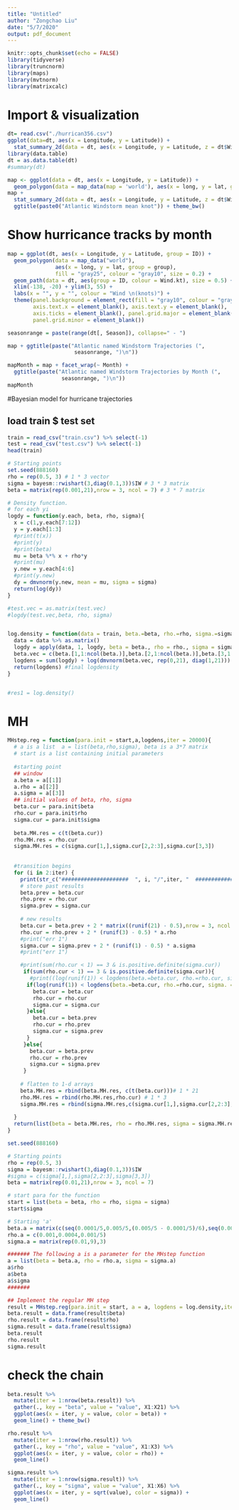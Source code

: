 ```yaml
---
title: "Untitled"
author: "Zongchao Liu"
date: "5/7/2020"
output: pdf_document
---
```


```r
knitr::opts_chunk$set(echo = FALSE)
library(tidyverse)
library(truncnorm)
library(maps)
library(mvtnorm)
library(matrixcalc)
```

# Import & visualization

```r
dt= read.csv("./hurrican356.csv")
ggplot(data=dt, aes(x = Longitude, y = Latitude)) + 
  stat_summary_2d(data = dt, aes(x = Longitude, y = Latitude, z = dt$Wind.kt), fun = median, binwidth = c(1, 1), show.legend = TRUE) + theme_bw()
library(data.table)
dt = as.data.table(dt)
#summary(dt)
```


```r
map <- ggplot(data = dt, aes(x = Longitude, y = Latitude)) + 
  geom_polygon(data = map_data(map = 'world'), aes(x = long, y = lat, group = group))
map +
  stat_summary_2d(data = dt, aes(x = Longitude, y = Latitude, z = dt$Wind.kt), fun = median, binwidth = c(1, 1), show.legend = TRUE, alpha = 0.75) + 
  ggtitle(paste0("Atlantic Windstorm mean knot")) + theme_bw()
```

# Show hurricance tracks by month

```r
map = ggplot(dt, aes(x = Longitude, y = Latitude, group = ID)) + 
  geom_polygon(data = map_data("world"), 
               aes(x = long, y = lat, group = group), 
               fill = "gray25", colour = "gray10", size = 0.2) + 
  geom_path(data = dt, aes(group = ID, colour = Wind.kt), size = 0.5) + 
  xlim(-138, -20) + ylim(3, 55) + 
  labs(x = "", y = "", colour = "Wind \n(knots)") + 
  theme(panel.background = element_rect(fill = "gray10", colour = "gray30"),
        axis.text.x = element_blank(), axis.text.y = element_blank(), 
        axis.ticks = element_blank(), panel.grid.major = element_blank(),
        panel.grid.minor = element_blank())

seasonrange = paste(range(dt[, Season]), collapse=" - ")

map + ggtitle(paste("Atlantic named Windstorm Trajectories (", 
                     seasonrange, ")\n")) 
```


```r
mapMonth = map + facet_wrap(~ Month) +
  ggtitle(paste("Atlantic named Windstorm Trajectories by Month (", 
                 seasonrange, ")\n")) 
mapMonth
```

#Bayesian model for hurricane trajectories

## load train $ test set

```r
train = read_csv("train.csv") %>% select(-1)
test = read_csv("test.csv") %>% select(-1)
head(train)
```



```r
# Starting points
set.seed(888160)
rho = rep(0.5, 3) # 1 * 3 vector
sigma = bayesm::rwishart(3,diag(0.1,3))$IW # 3 * 3 matrix
beta = matrix(rep(0.001,21),nrow = 3, ncol = 7) # 3 * 7 matrix
```


```r
# Density function.
# for each yi
logdy = function(y.each, beta, rho, sigma){
  x = c(1,y.each[7:12])
  y = y.each[1:3]
  #print(t(x))
  #print(y)
  #print(beta)
  mu = beta %*% x + rho*y
  #print(mu)
  y.new = y.each[4:6]
  #print(y.new)
  dy = dmvnorm(y.new, mean = mu, sigma = sigma)
  return(log(dy))
}

#test.vec = as.matrix(test.vec)
#logdy(test.vec,beta, rho, sigma)


log.density = function(data = train, beta.=beta, rho.=rho, sigma.=sigma){
  data = data %>% as.matrix()
  logdy = apply(data, 1, logdy, beta = beta., rho = rho., sigma = sigma.) # a vec containing each obs' conditional likelihood
  beta.vec = c(beta.[1,1:ncol(beta.)],beta.[2,1:ncol(beta.)],beta.[3,1:ncol(beta.)]) # flatten the matrix to 1-d array
  logdens = sum(logdy) + log(dmvnorm(beta.vec, rep(0,21), diag(1,21))) + log(dtruncnorm(rho.[1], a=0, b=1, mean = 0.5, sd = 0.2)) + log(dtruncnorm(rho.[2], a = 0, b = 1, mean = 0.5, sd = 0.2)) + log(dtruncnorm(rho.[3], a=0, b=1, mean = 0.5, sd = 0.2)) + log(MCMCpack::diwish(sigma., 3, diag(0.1,3))) 
  return(logdens) #final logdensity
}


#res1 = log.density()

```



# MH

```r
MHstep.reg = function(para.init = start,a,logdens,iter = 20000){ 
  # a is a list  a = list(beta,rho,sigma), beta is a 3*7 matrix
  # start is a list containing initial parameters
  
  #starting point
  ## window
  a.beta = a[[1]]
  a.rho = a[[2]]
  a.sigma = a[[3]]
  ## initial values of beta, rho, sigma
  beta.cur = para.init$beta
  rho.cur = para.init$rho
  sigma.cur = para.init$sigma
  
  beta.MH.res = c(t(beta.cur))
  rho.MH.res = rho.cur
  sigma.MH.res = c(sigma.cur[1,],sigma.cur[2,2:3],sigma.cur[3,3])
  
  
  #transition begins
  for (i in 2:iter) {
    print(str_c("#####################  ", i, "/",iter, "  #####################"))
    # store past results
    beta.prev = beta.cur
    rho.prev = rho.cur
    sigma.prev = sigma.cur
  
    # new results
    beta.cur = beta.prev + 2 * matrix((runif(21) - 0.5),nrow = 3, ncol = 7) * a.beta
    rho.cur = rho.prev + 2 * (runif(3) - 0.5) * a.rho
    #print("err 1")
    sigma.cur = sigma.prev + 2 * (runif(1) - 0.5) * a.sigma
    #print("err 1")

    #print(sum(rho.cur < 1) == 3 & is.positive.definite(sigma.cur))
     if(sum(rho.cur < 1) == 3 & is.positive.definite(sigma.cur)){
       #print((log(runif(1)) < logdens(beta.=beta.cur, rho.=rho.cur, sigma. = sigma.cur) - logdens(beta.=beta.prev, rho.=rho.prev, sigma.=sigma.prev)))
      if(log(runif(1)) < logdens(beta.=beta.cur, rho.=rho.cur, sigma. = sigma.cur) - logdens(beta.=beta.prev, rho.=rho.prev, sigma.=sigma.prev)){
        beta.cur = beta.cur
        rho.cur = rho.cur
        sigma.cur = sigma.cur
      }else{
        beta.cur = beta.prev
        rho.cur = rho.prev
        sigma.cur = sigma.prev
      }
     }else{
       beta.cur = beta.prev
       rho.cur = rho.prev
       sigma.cur = sigma.prev
     }
    
    # flatten to 1-d arrays
    beta.MH.res = rbind(beta.MH.res, c(t(beta.cur)))# 1 * 21
    rho.MH.res = rbind(rho.MH.res,rho.cur) # 1 * 3
    sigma.MH.res = rbind(sigma.MH.res,c(sigma.cur[1,],sigma.cur[2,2:3],sigma.cur[3,3])) # 3 + 2 +1
    
  }
  return(list(beta = beta.MH.res, rho = rho.MH.res, sigma = sigma.MH.res))
}
```


```r
set.seed(888160)

# Starting points
rho = rep(0.5, 3)
sigma = bayesm::rwishart(3,diag(0.1,3))$IW
#sigma = c(sigma[1,],sigma[2,2:3],sigma[3,3])
beta = matrix(rep(0.01,21),nrow = 3, ncol = 7)

# start para for the function
start = list(beta = beta, rho = rho, sigma = sigma)
start$sigma

# Starting 'a'
beta.a = matrix(c(seq(0.0001/5,0.005/5,(0.005/5 - 0.0001/5)/6),seq(0.0002/5,0.006/5,(0.006/5 - 0.0002/5)/6),seq(0.0003/5,0.007/5,(0.007/5-0.0003/5)/6)),nrow = 3, byrow =  T)
rho.a = c(0.001,0.0004,0.001/5)
sigma.a = matrix(rep(0.01,9),3)

####### The following a is a parameter for the MHstep function
a = list(beta = beta.a, rho = rho.a, sigma = sigma.a)
a$rho
a$beta
a$sigma
#######

## Implement the regular MH step
result = MHstep.reg(para.init = start, a = a, logdens = log.density,iter = 100)
beta.result = data.frame(result$beta)
rho.result = data.frame(result$rho)
sigma.result = data.frame(result$sigma)
beta.result
rho.result
sigma.result
```


# check the chain

```r
beta.result %>%
  mutate(iter = 1:nrow(beta.result)) %>%
  gather(., key = "beta", value = "value", X1:X21) %>%
  ggplot(aes(x = iter, y = value, color = beta)) +
  geom_line() + theme_bw()

rho.result %>%
  mutate(iter = 1:nrow(rho.result)) %>%
  gather(., key = "rho", value = "value", X1:X3) %>%
  ggplot(aes(x = iter, y = value, color = rho)) +
  geom_line()

sigma.result %>%
  mutate(iter = 1:nrow(sigma.result)) %>%
  gather(., key = "sigma", value = "value", X1:X6) %>%
  ggplot(aes(x = iter, y = sqrt(value), color = sigma)) +
  geom_line()
  
  
```


